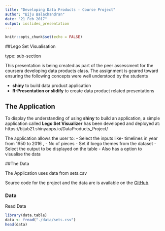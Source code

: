 ---
title: "Developing Data Products - Course Project"
author: "Biju Balachandran"
date: "21 Feb 2017"
output: ioslides_presentation
---

```{r setup, include=FALSE}
knitr::opts_chunk$set(echo = FALSE)
```

##Lego Set Visualisation

type: sub-section

This presentation is being created as part of the peer assessment for the coursera developing data products class. The assignment is geared toward ensuring the following concepts were well understood by the students

- **shiny** to build data product application
- **R-Presentation or slidify** to create data product related presentations

## The Application


To display the understanding of using **shiny** to build an application, a simple application called **Lego Set Visualizer** has been developed and deployed at: 
https://bijub21.shinyapps.io/DataProducts_Project/

The application allows the user to:
- Select the inputs like- timelines in year from 1950 to 2016 ,
- No of pieces 
- Set if loego themes from the dataset 
- Select the output to be displayed on the table
- Also has a option to visualise the data


##The Data

The Application uses data from sets.csv

Source code for the project and the data are is available on the 
[GitHub](https://github.com/bijub2110/CreateDataProducts).


### Data

Read Data
```{r}
library(data.table)
data <- fread("./data/sets.csv")
head(data)
```
